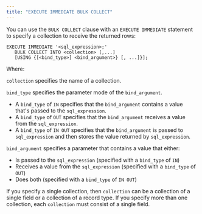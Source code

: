```yaml
---
title: "EXECUTE IMMEDIATE BULK COLLECT"
---
```


<div id="execute_immediate_bulk_collect" class="registered_link"></div>

You can use the `BULK COLLECT` clause with an `EXECUTE IMMEDIATE` statement to specify a collection to receive the returned rows:

```text
EXECUTE IMMEDIATE '<sql_expression>;'
   BULK COLLECT INTO <collection> [,...]
   [USING {[<bind_type>] <bind_argument>} [, ...]}];
```

Where: 

`collection` specifies the name of a collection.

`bind_type` specifies the parameter mode of the `bind_argument`.

-   A `bind_type` of `IN` specifies that the `bind_argument` contains a value that's passed to the `sql_expression`.
-   A `bind_type` of `OUT` specifies that the `bind_argument` receives a value from the `sql_expression`.
-   A `bind_type` of `IN OUT` specifies that the `bind_argument` is passed to `sql_expression` and then stores the value returned by `sql_expression`.

`bind_argument` specifies a parameter that contains a value that either:
-  Is passed to the `sql_expression` (specified with a `bind_type` of `IN`)
-  Receives a value from the `sql_expression` (specified with a `bind_type` of `OUT`)
-  Does both (specified with a `bind_type` of `IN OUT`)

If you specify a single collection, then `collection` can be a collection of a single field or a collection of a record type. If you specify more than one collection, each `collection` must consist of a single field.
